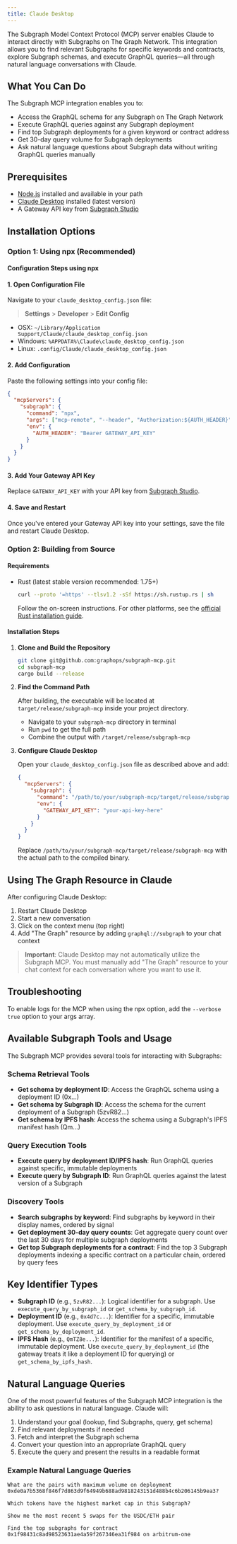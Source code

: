 ```yaml
---
title: Claude Desktop
---
```


The Subgraph Model Context Protocol (MCP) server enables Claude to interact directly with Subgraphs on The Graph Network. This integration allows you to find relevant Subgraphs for specific keywords and contracts, explore Subgraph schemas, and execute GraphQL queries—all through natural language conversations with Claude.

## What You Can Do

The Subgraph MCP integration enables you to:

- Access the GraphQL schema for any Subgraph on The Graph Network
- Execute GraphQL queries against any Subgraph deployment
- Find top Subgraph deployments for a given keyword or contract address
- Get 30-day query volume for Subgraph deployments
- Ask natural language questions about Subgraph data without writing GraphQL queries manually

## Prerequisites

- [Node.js](https://nodejs.org/en) installed and available in your path
- [Claude Desktop](https://claude.ai/download) installed (latest version)
- A Gateway API key from [Subgraph Studio](https://thegraph.com/studio/)

## Installation Options

### Option 1: Using npx (Recommended)

#### Configuration Steps using npx

#### 1. Open Configuration File

Navigate to your `claude_desktop_config.json` file:

> **Settings** > **Developer** > **Edit Config**

- OSX: `~/Library/Application Support/Claude/claude_desktop_config.json`
- Windows: `%APPDATA%\Claude\claude_desktop_config.json`
- Linux: `.config/Claude/claude_desktop_config.json`

#### 2. Add Configuration

Paste the following settings into your config file:

```json
{
  "mcpServers": {
    "subgraph": {
      "command": "npx",
      "args": ["mcp-remote", "--header", "Authorization:${AUTH_HEADER}", "https://subgraphs.mcp.thegraph.com/sse"],
      "env": {
        "AUTH_HEADER": "Bearer GATEWAY_API_KEY"
      }
    }
  }
}
```

#### 3. Add Your Gateway API Key

Replace `GATEWAY_API_KEY` with your API key from [Subgraph Studio](https://thegraph.com/studio/).

#### 4. Save and Restart

Once you've entered your Gateway API key into your settings, save the file and restart Claude Desktop.

### Option 2: Building from Source

#### Requirements

- Rust (latest stable version recommended: 1.75+)
  ```bash
  curl --proto '=https' --tlsv1.2 -sSf https://sh.rustup.rs | sh
  ```
  Follow the on-screen instructions. For other platforms, see the [official Rust installation guide](https://www.rust-lang.org/tools/install).

#### Installation Steps

1. **Clone and Build the Repository**

   ```bash
   git clone git@github.com:graphops/subgraph-mcp.git
   cd subgraph-mcp
   cargo build --release
   ```

2. **Find the Command Path**

   After building, the executable will be located at `target/release/subgraph-mcp` inside your project directory.

   - Navigate to your `subgraph-mcp` directory in terminal
   - Run `pwd` to get the full path
   - Combine the output with `/target/release/subgraph-mcp`

3. **Configure Claude Desktop**

   Open your `claude_desktop_config.json` file as described above and add:

   ```json
   {
     "mcpServers": {
       "subgraph": {
         "command": "/path/to/your/subgraph-mcp/target/release/subgraph-mcp",
         "env": {
           "GATEWAY_API_KEY": "your-api-key-here"
         }
       }
     }
   }
   ```

   Replace `/path/to/your/subgraph-mcp/target/release/subgraph-mcp` with the actual path to the compiled binary.

## Using The Graph Resource in Claude

After configuring Claude Desktop:

1. Restart Claude Desktop
2. Start a new conversation
3. Click on the context menu (top right)
4. Add "The Graph" resource by adding `graphql://subgraph` to your chat context

> **Important**: Claude Desktop may not automatically utilize the Subgraph MCP. You must manually add "The Graph" resource to your chat context for each conversation where you want to use it.

## Troubleshooting

To enable logs for the MCP when using the npx option, add the `--verbose true` option to your args array.

## Available Subgraph Tools and Usage

The Subgraph MCP provides several tools for interacting with Subgraphs:

### Schema Retrieval Tools

- **Get schema by deployment ID**: Access the GraphQL schema using a deployment ID (0x...)
- **Get schema by Subgraph ID**: Access the schema for the current deployment of a Subgraph (5zvR82...)
- **Get schema by IPFS hash**: Access the schema using a Subgraph's IPFS manifest hash (Qm...)

### Query Execution Tools

- **Execute query by deployment ID/IPFS hash**: Run GraphQL queries against specific, immutable deployments
- **Execute query by Subgraph ID**: Run GraphQL queries against the latest version of a Subgraph

### Discovery Tools

- **Search subgraphs by keyword**: Find subgraphs by keyword in their display names, ordered by signal
- **Get deployment 30-day query counts**: Get aggregate query count over the last 30 days for multiple subgraph deployments
- **Get top Subgraph deployments for a contract**: Find the top 3 Subgraph deployments indexing a specific contract on a particular chain, ordered by query fees

## Key Identifier Types

- **Subgraph ID** (e.g., `5zvR82...`): Logical identifier for a subgraph. Use `execute_query_by_subgraph_id` or `get_schema_by_subgraph_id`.
- **Deployment ID** (e.g., `0x4d7c...`): Identifier for a specific, immutable deployment. Use `execute_query_by_deployment_id` or `get_schema_by_deployment_id`.
- **IPFS Hash** (e.g., `QmTZ8e...`): Identifier for the manifest of a specific, immutable deployment. Use `execute_query_by_deployment_id` (the gateway treats it like a deployment ID for querying) or `get_schema_by_ipfs_hash`.

## Natural Language Queries

One of the most powerful features of the Subgraph MCP integration is the ability to ask questions in natural language. Claude will:

1. Understand your goal (lookup, find Subgraphs, query, get schema)
2. Find relevant deployments if needed
3. Fetch and interpret the Subgraph schema
4. Convert your question into an appropriate GraphQL query
5. Execute the query and present the results in a readable format

### Example Natural Language Queries

```
What are the pairs with maximum volume on deployment 0xde0a7b5368f846f7d863d9f64949b688ad9818243151d488b4c6b206145b9ea3?
```

```
Which tokens have the highest market cap in this Subgraph?
```

```
Show me the most recent 5 swaps for the USDC/ETH pair
```

```
Find the top subgraphs for contract 0x1f98431c8ad98523631ae4a59f267346ea31f984 on arbitrum-one
```

